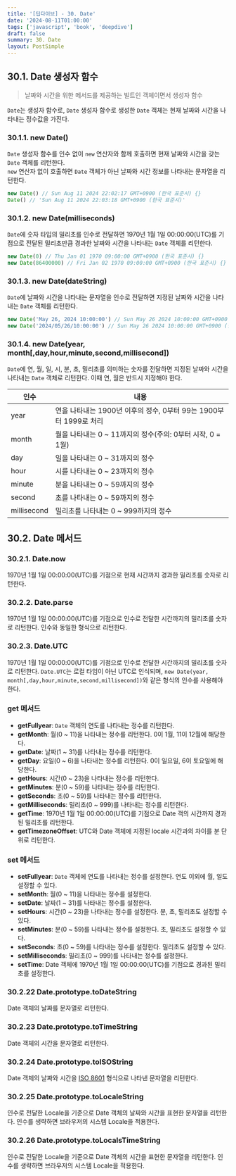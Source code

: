 ```yaml
---
title: '[딥다이브] - 30. Date'
date: '2024-08-11T01:00:00'
tags: ['javascript', 'book', 'deepdive']
draft: false
summary: 30. Date
layout: PostSimple
---
```


## 30.1. Date 생성자 함수

> 날짜와 시간을 위한 메서드를 제공하는 빌트인 객체이면서 생성자 함수

`Date`는 생성자 함수로, `Date` 생성자 함수로 생성한 `Date` 객체는 현재 날짜와 시간을 나타내는 정수값을 가진다.

### 30.1.1. new Date()

`Date` 생성자 함수를 인수 없이 `new` 연산자와 함께 호출하면 현재 날짜와 시간을 갖는 `Date` 객체를 리턴한다.  
`new` 연산자 없이 호출하면 `Date` 객체가 아닌 날짜와 시간 정보를 나타내는 문자열을 리턴한다.

```js
new Date() // Sun Aug 11 2024 22:02:17 GMT+0900 (한국 표준시) {}
Date() // 'Sun Aug 11 2024 22:03:18 GMT+0900 (한국 표준시)'
```

### 30.1.2. new Date(milliseconds)

`Date`에 숫자 타입의 밀리초를 인수로 전달하면 1970년 1월 1일 00:00:00(UTC)를 기점으로 전달된 밀리초만큼 경과한 날짜와 시간을 나타내는 `Date` 객체를 리턴한다.

```js
new Date(0) // Thu Jan 01 1970 09:00:00 GMT+0900 (한국 표준시) {}
new Date(86400000) // Fri Jan 02 1970 09:00:00 GMT+0900 (한국 표준시) {}
```

### 30.1.3. new Date(dateString)

`Date`에 날짜와 시간을 나타내는 문자열을 인수로 전달하면 지정된 날짜와 시간을 나타내는 `Date` 객체를 리턴한다.

```js
new Date('May 26, 2024 10:00:00') // Sun May 26 2024 10:00:00 GMT+0900 (한국 표준시) {}
new Date('2024/05/26/10:00:00') // Sun May 26 2024 10:00:00 GMT+0900 (한국 표준시) {}
```

### 30.1.4. new Date(year, month[,day,hour,minute,second,millisecond])

`Date`에 연, 월, 일, 시, 분, 초, 밀리초를 의미하는 숫자를 전달하면 지정된 날짜와 시간을 나타내는 `Date` 객체로 리턴한다. 이때 연, 월은 반드시 지정해야 한다.

| 인수        | 내용                                                              |
| ----------- | ----------------------------------------------------------------- |
| year        | 연을 나타내는 1900년 이후의 정수, 0부터 99는 1900부터 1999로 처리 |
| month       | 월을 나타내는 0 ~ 11까지의 정수(주의: 0부터 시작, 0 = 1월)        |
| day         | 일을 나타내는 0 ~ 31까지의 정수                                   |
| hour        | 시를 나타내는 0 ~ 23까지의 정수                                   |
| minute      | 분을 나타내는 0 ~ 59까지의 정수                                   |
| second      | 초를 나타내는 0 ~ 59까지의 정수                                   |
| millisecond | 밀리초를 나타내는 0 ~ 999까지의 정수                              |

## 30.2. Date 메서드

### 30.2.1. Date.now

1970년 1월 1일 00:00:00(UTC)를 기점으로 현재 시간까지 경과한 밀리초를 숫자로 리턴한다.

### 30.2.2. Date.parse

1970년 1월 1일 00:00:00(UTC)를 기점으로 인수로 전달한 시간까지의 밀리초를 숫자로 리턴한다. 인수와 동일한 형식으로 리턴한다.

### 30.2.3. Date.UTC

1970년 1월 1일 00:00:00(UTC)를 기점으로 인수로 전달한 시간까지의 밀리초를 숫자로 리턴한다. `Date.UTC`는 로컬 타임이 아닌 UTC로 인식되며, `new Date(year, month[,day,hour,minute,second,millisecond])`와 같은 형식의 인수를 사용해야 한다.

### get 메서드

- **getFullyear**: `Date` 객체의 연도를 나타내는 정수를 리턴한다.
- **getMonth**: 월(0 ~ 11)을 나타내는 정수를 리턴한다. 0이 1월, 11이 12월에 해당한다.
- **getDate**: 날짜(1 ~ 31)를 나타내는 정수를 리턴한다.
- **getDay**: 요일(0 ~ 6)을 나타내는 정수를 리턴한다. 0이 일요일, 6이 토요일에 해당한다.
- **getHours**: 시간(0 ~ 23)을 나타내는 정수를 리턴한다.
- **getMinutes**: 분(0 ~ 59)를 나타내는 정수를 리턴한다.
- **getSeconds**: 초(0 ~ 59)를 나타내는 정수를 리턴한다.
- **getMilliseconds**: 밀리초(0 ~ 999)를 나타내는 정수를 리턴한다.
- **getTime**: 1970년 1월 1일 00:00:00(UTC)를 기점으로 Date 객의 시간까지 경과된 밀리초를 리턴한다.
- **getTimezoneOffset**: UTC와 Date 객체에 지정된 locale 시간과의 차이를 분 단위로 리턴한다.

### set 메서드

- **setFullyear**: `Date` 객체에 연도를 나타내는 정수를 설정한다. 연도 이외에 월, 일도 설정할 수 있다.
- **setMonth**: 월(0 ~ 11)을 나타내는 정수를 설정한다.
- **setDate**: 날짜(1 ~ 31)를 나타내는 정수를 설정한다.
- **setHours**: 시간(0 ~ 23)을 나타내는 정수를 설정한다. 분, 초, 밀리초도 설정할 수 있다.
- **setMinutes**: 분(0 ~ 59)를 나타내는 정수를 설정한다. 초, 밀리초도 설정할 수 있다.
- **setSeconds**: 초(0 ~ 59)를 나타내는 정수를 설정한다. 밀리초도 설정할 수 있다.
- **setMilliseconds**: 밀리초(0 ~ 999)를 나타내는 정수를 설정한다.
- **setTime**: Date 객체에 1970년 1월 1일 00:00:00(UTC)를 기점으로 경과된 밀리초를 설정한다.

### 30.2.22 Date.prototype.toDateString

Date 객체의 날짜를 문자열로 리턴한다.

### 30.2.23 Date.prototype.toTimeString

Date 객체의 시간을 문자열로 리턴한다.

### 30.2.24 Date.prototype.toISOString

Date 객체의 날짜와 시간을 [ISO 8601](https://ko.wikipedia.org/wiki/ISO_8601) 형식으로 나타낸 문자열을 리턴한다.

### 30.2.25 Date.prototype.toLocaleString

인수로 전달한 Locale을 기준으로 Date 객체의 날짜와 시간을 표현한 문자열을 리턴한다. 인수를 생략하면 브라우저의 시스템 Locale을 적용한다.

### 30.2.26 Date.prototype.toLocalsTimeString

인수로 전달한 Locale을 기준으로 Date 객체의 시간을 표현한 문자열을 리턴한다. 인수를 생략하면 브라우저의 시스템 Locale을 적용한다.
